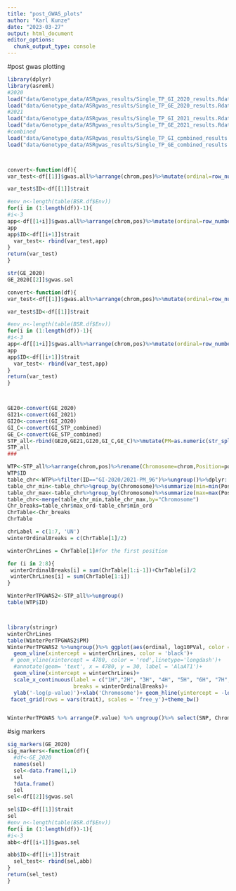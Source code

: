 ```yaml
---
title: "post_GWAS_plots"
author: "Karl Kunze"
date: "2023-03-27"
output: html_document
editor_options: 
  chunk_output_type: console
---
```

#post gwas plotting
```r
library(dplyr)
library(asreml)
#2020
load("data/Genotype_data/ASRgwas_results/Single_TP_GI_2020_results.Rdata")
load("data/Genotype_data/ASRgwas_results/Single_TP_GE_2020_results.Rdata")
#2021
load("data/Genotype_data/ASRgwas_results/Single_TP_GI_2021_results.Rdata")
load("data/Genotype_data/ASRgwas_results/Single_TP_GE_2021_results.Rdata")
#combined
load("data/Genotype_data/ASRgwas_results/Single_TP_GI_cpmbined_results.Rdata")#GI_STP_combined,
load("data/Genotype_data/ASRgwas_results/Single_TP_GE_combined_results.Rdata")#GE_STP_combined



convert<-function(df){
var_test<-df[[1]]$gwas.all%>%arrange(chrom,pos)%>%mutate(ordinal=row_number(),fdr.pvalues=p.adjust(p.value,method="fdr"))

var_test$ID<-df[[1]]$trait

#env_n<-length(table(BSR.df$Env))
for(i in (1:length(df))-1){
#i<-3
app<-df[[1+i]]$gwas.all%>%arrange(chrom,pos)%>%mutate(ordinal=row_number(),fdr.pvalues=p.adjust(p.value,method="fdr"))
app
app$ID<-df[[i+1]]$trait
  var_test<- rbind(var_test,app)
}
return(var_test)
}

str(GE_2020)
GE_2020[[2]]$gwas.sel

convert<-function(df){
var_test<-df[[1]]$gwas.all%>%arrange(chrom,pos)%>%mutate(ordinal=row_number(),fdr.pvalues=p.adjust(p.value,method="fdr"))

var_test$ID<-df[[1]]$trait

#env_n<-length(table(BSR.df$Env))
for(i in (1:length(df))-1){
#i<-3
app<-df[[1+i]]$gwas.all%>%arrange(chrom,pos)%>%mutate(ordinal=row_number(),fdr.pvalues=p.adjust(p.value,method="fdr"))
app
app$ID<-df[[i+1]]$trait
  var_test<- rbind(var_test,app)
}
return(var_test)
}



GE20<-convert(GE_2020)
GI21<-convert(GI_2021)
GI20<-convert(GI_2020)
GI_C<-convert(GI_STP_combined)
GE_C<-convert(GE_STP_combined)
STP_all<-rbind(GE20,GE21,GI20,GI_C,GE_C)%>%mutate(PM=as.numeric(str_split_i(ID,"_",2)),trait=str_split_i(ID,"-",1),year=str_split_i(ID,"-",2))%>%mutate(log10PVal=-log10(p.value))%>%arrange(year,trait,PM)
STP_all
###

WTP<-STP_all%>%arrange(chrom,pos)%>%rename(Chromosome=chrom,Position=pos)
WTP$ID
table_chr<-WTP%>%filter(ID=="GI-2020/2021-PM_96")%>%ungroup()%>%dplyr::select(Chromosome,Position,ordinal)%>%arrange(Chromosome,Position)%>%unique()
table_chr_min<-table_chr%>%group_by(Chromosome)%>%summarize(min=min(Position),min_ord=min(ordinal))
table_chr_max<-table_chr%>%group_by(Chromosome)%>%summarize(max=max(Position),max_ord=max(ordinal))
table_chr<-merge(table_chr_min,table_chr_max,by="Chromosome")
Chr_breaks=table_chr$max_ord-table_chr$min_ord
ChrTable<-Chr_breaks
ChrTable

chrLabel = c(1:7, 'UN')
winterOrdinalBreaks = c(ChrTable[1]/2)

winterChrLines = ChrTable[1]#for the first position

for (i in 2:8){
 winterOrdinalBreaks[i] = sum(ChrTable[1:i-1])+ChrTable[i]/2
 winterChrLines[i] = sum(ChrTable[1:i])
}

WinterPerTPGWAS2<-STP_all%>%ungroup()
table(WTP$ID)



library(stringr)
winterChrLines
table(WinterPerTPGWAS2$PM)
WinterPerTPGWAS2 %>%ungroup()%>% ggplot(aes(ordinal, log10PVal, color = as.factor(PM), shape = year))+geom_point()+
  geom_vline(xintercept = winterChrLines, color = 'black')+
 # geom_vline(xintercept = 4780, color = 'red',linetype='longdash')+
  #annotate(geom= 'text', x = 4780, y = 30, label = 'AlaAT1')+
  geom_vline(xintercept = winterChrLines)+
  scale_x_continuous(label = c("1H","2H", "3H", "4H", "5H", "6H", "7H", "UN"),
                     breaks = winterOrdinalBreaks)+
  ylab('-log(p-value)')+xlab('Chromosome')+ geom_hline(yintercept = -log10(5e-5) )+theme_bw()+
 facet_grid(rows = vars(trait), scales = 'free_y')+theme_bw()


WinterPerTPGWAS %>% arrange(P.value) %>% ungroup()%>% select(SNP, Chromosome, Position) %>% unique()


```

#sig markers
```r
sig_markers(GE_2020)
sig_markers<-function(df){
  #df<-GE_2020
  names(sel)
  sel<-data.frame(1,1)
  sel
  ?data.frame()
  sel
sel<-df[[2]]$gwas.sel

sel$ID<-df[[1]]$trait
sel
#env_n<-length(table(BSR.df$Env))
for(i in (1:length(df))-1){
#i<-3
abb<-df[[i+1]]$gwas.sel

abb$ID<-df[[i+1]]$trait
  sel_test<- rbind(sel,abb)
}
return(sel_test)
}

```